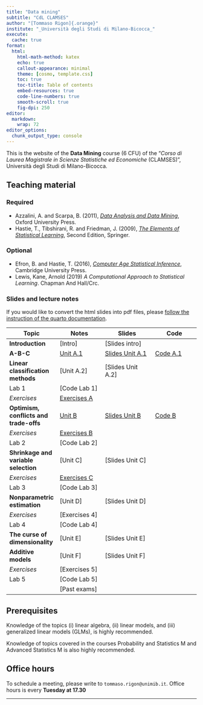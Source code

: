 ```yaml
---
title: "Data mining"
subtitle: "CdL CLAMSES"
author: "[Tommaso Rigon]{.orange}"
institute: "_Università degli Studi di Milano-Bicocca_"
execute:
  cache: true
format:
  html:
    html-math-method: katex
    echo: true
    callout-appearance: minimal
    theme: [cosmo, template.css]
    toc: true
    toc-title: Table of contents
    embed-resources: true
    code-line-numbers: true
    smooth-scroll: true
    fig-dpi: 250
editor: 
  markdown: 
    wrap: 72
editor_options: 
  chunk_output_type: console
---
```


This is the website of the **Data Mining** course (6 CFU) of the "*Corso
di Laurea Magistrale in Scienze Statistiche ed Economiche* (CLAMSES)",
Università degli Studi di Milano-Bicocca.

## Teaching material

### Required

-   Azzalini, A. and Scarpa, B. (2011), [*Data Analysis and Data
    Mining*](http://azzalini.stat.unipd.it/Book-DM/), Oxford University
    Press.
-   Hastie, T., Tibshirani, R. and Friedman, J. (2009), [*The Elements
    of Statistical Learning*](https://hastie.su.domains/ElemStatLearn/),
    Second Edition, Springer.

### Optional

-   Efron, B. and Hastie, T. (2016), [*Computer Age Statistical
    Inference*](https://hastie.su.domains/CASI/), Cambridge University
    Press.
-   Lewis, Kane, Arnold (2019) *A Computational Approach to Statistical
    Learning*. Chapman And Hall/Crc.

### Slides and lecture notes

If you would like to convert the html slides into pdf files, please
[follow the instruction of the quarto
documentation](https://quarto.org/docs/presentations/revealjs/presenting.html#print-to-pdf).

| Topic                                  | Notes                         | Slides                                      | Code                     |
|------------------|------------------|--------------------|------------------|
| **Introduction**                       | \[Intro\]                     | \[Slides intro\]                            |                          |
| **A-B-C**                              | [Unit A.1](slides/un_A1.html) | [Slides Unit A.1](slides/un_A1_slides.html) | [Code A.1](code/un_A1.R) |
| **Linear classification methods**      | \[Unit A.2\]                  | \[Slides Unit A.2\]                         |                          |
| Lab 1                                  | \[Code Lab 1\]                |                                             |                          |
| *Exercises*                            | [Exercises A](exe/exe_A.html)               |                                             |                          |
| **Optimism, conflicts and trade-offs** | [Unit B](slides/un_B.html)    | [Slides Unit B](slides/un_B_slides.html)    | [Code B](code/un_B.R)    |
| *Exercises*                            | [Exercises B](exe/exe_B.qmd.html)               |                                             |                          |
| Lab 2                                  | \[Code Lab 2\]                |                                             |                          |
| **Shrinkage and variable selection**  | \[Unit C\]                    | \[Slides Unit C\]                           |                          |
| *Exercises*                            | [Exercises C](exe/exe_C.html)               |                                             |                          |
| Lab 3                                  | \[Code Lab 3\]                |                                             |                          |
| **Nonparametric estimation**           | \[Unit D\]                    | \[Slides Unit D\]                           |                          |
| *Exercises*                            | \[Exercises 4\]               |                                             |                          |
| Lab 4                                  | \[Code Lab 4\]                |                                             |                          |
| **The curse of dimensionality**        | \[Unit E\]                    | \[Slides Unit E\]                           |                          |
| **Additive models**                    | \[Unit F\]                    | \[Slides Unit F\]                           |                          |
| *Exercises*                            | \[Exercises 5\]               |                                             |                          |
| Lab 5                                  | \[Code Lab 5\]                |                                             |                          |
|                                        | \[Past exams\]                |                                             |                          |

## Prerequisites

Knowledge of the topics (i) linear algebra, (ii) linear models, and
(iii) generalized linear models (GLMs), is highly recommended.

Knowledge of topics covered in the courses Probability and Statistics M
and Advanced Statistics M is also highly recommended.

## Office hours

To schedule a meeting, please write to `tommaso.rigon@unimib.it`. Office
hours is every **Tuesday at 17.30**

------------------------------------------------------------------------
